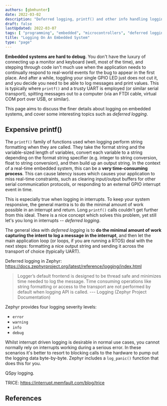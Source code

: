 ```yaml
---
authors: [gbmhunter]
date: 2022-03-02
description: "Deferred logging, printf() and other info handling logging properly on embedded systems."
draft: false
lastUpdated: 2022-03-07
tags: [ "programming", "embedded", "microcontrollers", "deferred logging", "UART", "serial" ]
title: "Logging On An Embedded System"
type: "page"
---
```



<WarningIsNotes />

**Embedded systems are hard to debug**. You don't have the luxury of connecting up a monitor and keyboard (well, most of the time), and stepping through code isn't much use when the application needs to continually respond to real-world events for the bug to appear in the first place. And after a while, toggling your single GPIO LED just does not cut it, and you decide you need to be able to log messages and print values. This is typically where `printf()` and a trusty UART is employed (or similar serial transport), spitting messages out to a computer (via an FTDI cable, virtual COM port over USB, or similar).

This page aims to discuss the finer details about logging on embedded systems, and cover some interesting topics such as _deferred logging_.

## Expensive printf()

The `printf()` family of functions used when logging perform string formatting when they are called. They take the format string and the variable-sized length of variables, convert each variable to a string depending on the format string specifier (e.g. integer to string conversion, float to string conversion), and then build up an output string. In the context of a real-time embedded system, this can be a **very time-consuming process**. This can cause latency issues which causes your application to miss real-time constraints, such as clearing input/output buffers for other serial communication protocols, or responding to an external GPIO interrupt event in time.

This is especially true when logging in interrupts. To keep your system responsive, the general mantra is to do the minimal amount of work possible in an interrupt and return. Long `printf()` calls couldn't get further from this ideal. There is a nice concept which solves this problem, yet still let's you long in interrupts -- _deferred logging_.

The general idea with _deferred logging_ is to **do the minimal amount of work capturing the intent to log a message in the interrupt**, and then let the main application loop (or loops, if you are running a RTOS) deal with the next steps: formatting a nice output string and sending it across the transport of choice (typically UART).

Deferred logging in Zephyr: https://docs.zephyrproject.org/latest/reference/logging/index.html

> Logger’s default frontend is designed to be thread safe and minimizes time needed to log the message. Time consuming operations like string formatting or access to the transport are not performed by default when logging API is called. --- Logging (Zephyr Project Documentation)

Zephyr provides four logging severity levels:

* `error`
* `warning`
* `info`
* `debug`

Whilst interrupt driven logging is desirable in normal use cases, you cannot normally rely on interrupts working during a serious error. In these scenarios it's better to resort to blocking calls to the hardware to pump out the logging data byte-by-byte. Zephyr includes a `log_panic()` function that does this for you.

QSpy logging.

TRICE: https://interrupt.memfault.com/blog/trice

## References

[^bib-zephyr-logging]:  Zephyr (2022, Feb 27). _Logging -- Zephyr Project Documentation_. Retrieved 2022-03-07, from https://docs.zephyrproject.org/latest/reference/logging/index.html.
